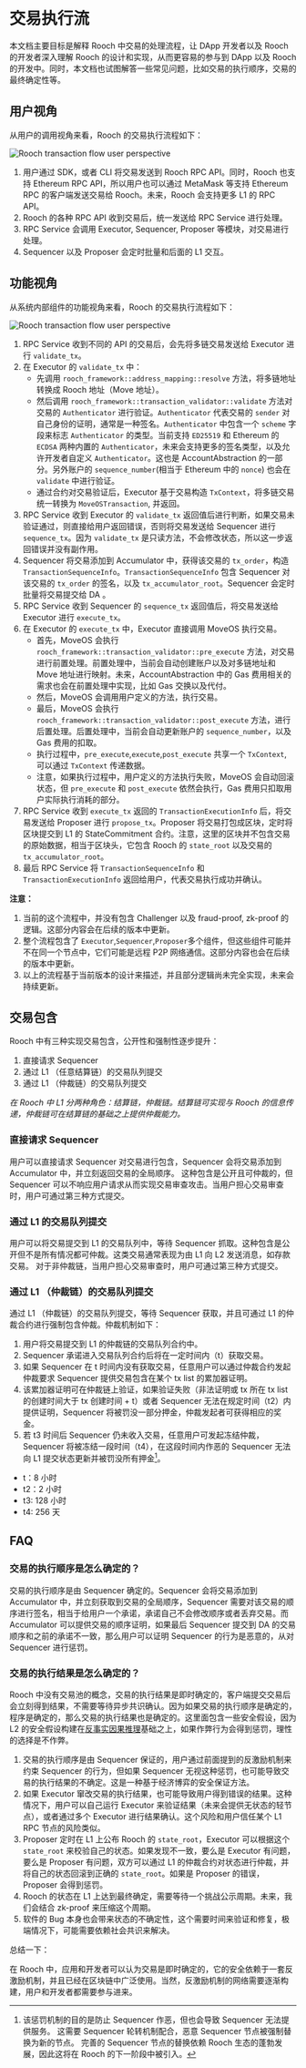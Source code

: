 # 交易执行流

本文档主要目标是解释 Rooch 中交易的处理流程，让 DApp 开发者以及 Rooch 的开发者深入理解 Rooch 的设计和实现，从而更容易的参与到 DApp 以及 Rooch 的开发中。同时，本文档也试图解答一些常见问题，比如交易的执行顺序，交易的最终确定性等。

## 用户视角

从用户的调用视角来看，Rooch 的交易执行流程如下：

![Rooch transaction flow user perspective](/docs/rooch-design-transaction-flow-user-perspective.svg)

1. 用户通过 SDK，或者 CLI 将交易发送到 Rooch RPC API。同时，Rooch 也支持 Ethereum RPC API，所以用户也可以通过 MetaMask 等支持 Ethereum RPC 的客户端发送交易给 Rooch。未来，Rooch 会支持更多 L1 的 RPC API。
2. Rooch 的各种 RPC API 收到交易后，统一发送给 RPC Service 进行处理。
3. RPC Service 会调用 Executor, Sequencer, Proposer 等模块，对交易进行处理。
4. Sequencer 以及 Proposer 会定时批量和后面的 L1 交互。 

## 功能视角

从系统内部组件的功能视角来看，Rooch 的交易执行流程如下：

![Rooch transaction flow user perspective](/docs/rooch-design-transaction-flow-functional-perspective.svg)

1. RPC Service 收到不同的 API 的交易后，会先将多链交易发送给 Executor 进行 `validate_tx`。
2. 在 Executor 的 `validate_tx` 中：
    * 先调用 `rooch_framework::address_mapping::resolve` 方法，将多链地址转换成 Rooch 地址（Move 地址）。
    * 然后调用 `rooch_framework::transaction_validator::validate` 方法对交易的 `Authenticator` 进行验证。`Authenticator` 代表交易的 `sender` 对自己身份的证明，通常是一种签名。`Authenticator` 中包含一个 `scheme` 字段来标志 `Authenticator` 的类型。当前支持 `ED25519` 和 Ethereum 的 `ECDSA` 两种内置的 `Authenticator`，未来会支持更多的签名类型，以及允许开发者自定义 `Authenticator`。这也是 AccountAbstraction 的一部分。另外账户的 `sequence_number`(相当于 Ethereum 中的 `nonce`) 也会在 `validate` 中进行验证。
    * 通过合约对交易验证后，Executor 基于交易构造 `TxContext`，将多链交易统一转换为 `MoveOSTransaction`, 并返回。
3. RPC Service 收到 Executor 的 `validate_tx` 返回值后进行判断，如果交易未验证通过，则直接给用户返回错误，否则将交易发送给 Sequencer 进行 `sequence_tx`。因为 `validate_tx` 是只读方法，不会修改状态，所以这一步返回错误并没有副作用。
4. Sequencer 将交易添加到 Accumulator 中，获得该交易的 `tx_order`，构造 `TransactionSequenceInfo`。`TransactionSequenceInfo` 包含 Sequencer 对该交易的 `tx_order` 的签名，以及 `tx_accumulator_root`。Sequencer 会定时批量将交易提交给 DA 。
5. RPC Service 收到 Sequencer 的 `sequence_tx` 返回值后，将交易发送给 Executor 进行 `execute_tx`。
6. 在 Executor 的 `execute_tx` 中，Executor 直接调用 MoveOS 执行交易。
    * 首先，MoveOS 会执行 `rooch_framework::transaction_validator::pre_execute` 方法，对交易进行前置处理。前置处理中，当前会自动创建账户以及对多链地址和 Move 地址进行映射。未来，AccountAbstraction 中的 Gas 费用相关的需求也会在前置处理中实现，比如 Gas 交换以及代付。
    * 然后，MoveOS 会调用用户定义的方法，执行交易。
    * 最后，MoveOS 会执行 `rooch_framework::transaction_validator::post_execute` 方法，进行后置处理。后置处理中，当前会自动更新账户的 `sequence_number`，以及 Gas 费用的扣取。
    * 执行过程中，`pre_execute`,`execute`,`post_execute` 共享一个 `TxContext`, 可以通过 `TxContext` 传递数据。
    * 注意，如果执行过程中，用户定义的方法执行失败，MoveOS 会自动回滚状态，但 `pre_execute` 和 `post_execute` 依然会执行，Gas 费用只扣取用户实际执行消耗的部分。
7. RPC Service 收到 `execute_tx` 返回的 `TransactionExecutionInfo` 后，将交易发送给 Proposer 进行 `propose_tx`。Proposer 将交易打包成区块，定时将区块提交到 L1 的 StateCommitment 合约。注意，这里的区块并不包含交易的原始数据，相当于区块头，它包含 Rooch 的 `state_root` 以及交易的 `tx_accumulator_root`。
8. 最后 RPC Service 将 `TransactionSequenceInfo` 和 `TransactionExecutionInfo` 返回给用户，代表交易执行成功并确认。

**注意：**
1. 当前的这个流程中，并没有包含 Challenger 以及 fraud-proof, zk-proof 的逻辑。这部分内容会在后续的版本中更新。
2. 整个流程包含了 `Executor`,`Sequencer`,`Proposer`多个组件，但这些组件可能并不在同一个节点中，它们可能是远程 P2P 网络通信。这部分内容也会在后续的版本中更新。
3. 以上的流程基于当前版本的设计来描述，并且部分逻辑尚未完全实现，未来会持续更新。

## 交易包含

Rooch 中有三种实现交易包含，公开性和强制性逐步提升：

1. 直接请求 Sequencer
2. 通过 L1 （任意结算链）的交易队列提交
3. 通过 L1 （仲裁链）的交易队列提交

*在 Rooch 中 L1 分两种角色：结算链，仲裁链。结算链可实现与 Rooch 的信息传递，仲裁链可在结算链的基础之上提供仲裁能力。*

### 直接请求 Sequencer

用户可以直接请求 Sequencer 对交易进行包含，Sequencer 会将交易添加到 Accumulator 中，并立刻返回交易的全局顺序。
这种包含是公开且可仲裁的，但 Sequencer 可以不响应用户请求从而实现交易审查攻击。当用户担心交易审查时，用户可通过第三种方式提交。

### 通过 L1 的交易队列提交

用户可以将交易提交到 L1 的交易队列中，等待 Sequencer 抓取。这种包含是公开但不是所有情况都可仲裁。这类交易通常表现为由 L1 向 L2 发送消息，如存款交易。
对于非仲裁链，当用户担心交易审查时，用户可通过第三种方式提交。

### 通过 L1 （仲裁链）的交易队列提交

通过 L1 （仲裁链）的交易队列提交，等待 Sequencer 获取，并且可通过 L1 的仲裁合约进行强制包含仲裁。仲裁机制如下：

1. 用户将交易提交到 L1 的仲裁链的交易队列合约中。
2. Sequencer 承诺进入交易队列合约后将在一定时间内（t）获取交易。
3. 如果 Sequencer 在 t 时间内没有获取交易，任意用户可以通过仲裁合约发起仲裁要求 Sequencer 提供交易包含在某个 tx list 的累加器证明。
4. 该累加器证明可在仲裁链上验证，如果验证失败（非法证明或 tx 所在 tx list 的创建时间大于 tx 创建时间 + t）或者 Sequencer 无法在规定时间（t2）内提供证明，Sequencer 将被罚没一部分押金，仲裁发起者可获得相应的奖金。
5. 若 t3 时间后 Sequencer 仍未收入交易，任意用户可发起冻结仲裁，Sequencer 将被冻结一段时间（t4），在这段时间内作恶的 Sequencer 无法向 L1 提交状态更新并被罚没所有押金[^1]。 

* t：8 小时
* t2：2 小时
* t3: 128 小时
* t4: 256 天

## FAQ

### 交易的执行顺序是怎么确定的？
    
交易的执行顺序是由 Sequencer 确定的。Sequencer 会将交易添加到 Accumulator 中，并立刻获取到交易的全局顺序，Sequencer 需要对该交易的顺序进行签名，相当于给用户一个承诺，承诺自己不会修改顺序或者丢弃交易。而 Accumulator 可以提供交易的顺序证明，如果最后 Sequencer 提交到 DA 的交易顺序和之前的承诺不一致，那么用户可以证明 Sequencer 的行为是恶意的，从对 Sequencer 进行惩罚。 

### 交易的执行结果是怎么确定的？

Rooch 中没有交易池的概念，交易的执行结果是即时确定的，客户端提交交易后会立刻得到结果，不需要等待异步共识确认。因为如果交易的执行顺序是确定的，程序是确定的，那么交易的执行结果也是确定的。这里面包含一些安全假设，因为 L2 的安全假设构建在[反事实因果推理](https://en.wikipedia.org/wiki/Counterfactual_thinking)基础之上，如果作弊行为会得到惩罚，理性的选择是不作弊。

1. 交易的执行顺序是由 Sequencer 保证的，用户通过前面提到的反激励机制来约束 Sequencer 的行为，但如果 Sequencer 无视这种惩罚，也可能导致交易的执行结果的不确定。这是一种基于经济博弈的安全保证方法。
2. 如果 Executor 窜改交易的执行结果，也可能导致用户得到错误的结果。这种情况下，用户可以自己运行 Executor 来验证结果（未来会提供无状态的轻节点），或者通过多个 Executor 进行结果确认。这个风险和用户信任某个 L1 RPC 节点的风险类似。
3. Proposer 定时在 L1 上公布 Rooch 的 `state_root`，Executor 可以根据这个 `state_root` 来校验自己的状态。如果发现不一致，要么是 Executor 有问题，要么是 Proposer 有问题，双方可以通过 L1 的仲裁合约对状态进行仲裁，并将自己的状态回滚到正确的 `state_root`。如果是 Proposer 的错误，Proposer 会得到惩罚。
4. Rooch 的状态在 L1 上达到最终确定，需要等待一个挑战公示周期。未来，我们会结合 zk-proof 来压缩这个周期。
5. 软件的 Bug 本身也会带来状态的不确定性，这个需要时间来验证和修复，极端情况下，可能需要依赖社会共识来解决。

总结一下：

在 Rooch 中，应用和开发者可以认为交易是即时确定的，它的安全依赖于一套反激励机制，并且已经在区块链中广泛使用。当然，反激励机制的网络需要逐渐构建，用户和开发者都需要参与进来。

[^1]: 该惩罚机制的目的是防止 Sequencer 作恶，但也会导致 Sequencer 无法提供服务。
这需要 Sequencer 轮转机制配合，恶意 Sequencer 节点被强制替换为新的节点。
完善的 Sequencer 节点的替换依赖 Rooch 生态的蓬勃发展，因此这将在 Rooch 的下一阶段中被引入。
